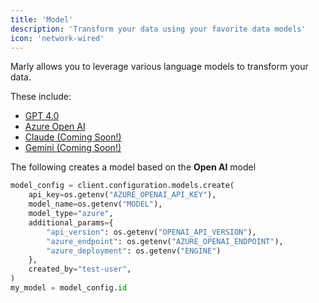 ```yaml
---
title: 'Model'
description: 'Transform your data using your favorite data models'
icon: 'network-wired'
---
```


Marly allows you to leverage various language models to transform your data.

These include:
- [GPT 4.0](https://gpt-4.0-docs.com)
- [Azure Open AI](https://azure-open-ai-docs.com)
- [Claude (Coming Soon!)](https://claude-docs.com)
- [Gemini (Coming Soon!)](https://gemini-docs.com)

The following creates a model based on the **Open AI** model
```python model_config.py
model_config = client.configuration.models.create(
	api_key=os.getenv("AZURE_OPENAI_API_KEY"),
	model_name=os.getenv("MODEL"),
	model_type="azure",
	additional_params={
    	"api_version": os.getenv("OPENAI_API_VERSION"),
    	"azure_endpoint": os.getenv("AZURE_OPENAI_ENDPOINT"),
    	"azure_deployment": os.getenv("ENGINE")
	},
	created_by="test-user",
)
my_model = model_config.id
```